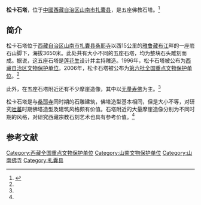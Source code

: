 {{文物保护单位
| 级别 = 全国
| 图片 = 
| 名称 = 松卡石塔
| 编号 = 6-762
| 分类 = 古建筑
| 时代 = 唐
| 所在 = [[西藏自治区|西藏自治区]][[山南市|山南市]][[扎囊县|扎囊县]]
| 登录 = 2006年
| Cat = 西藏全国重点文物保护单位
}}
'''松卡石塔'''，位于[[中國|中國]][[西藏自治区|西藏自治区]][[山南市|山南市]][[扎囊县|扎囊县]]，是五座佛教石塔。<ref name=zgylw>{{Cite web |url=http://www.yuanlin.com/gujian/Html/Detail/2009-12/8384.html |title=松卡石塔，中国园林网，2009-12-31 |access-date=2013-09-19 |archive-date=2016-03-04 |archive-url=https://web.archive.org/web/20160304142155/http://www.yuanlin.com/gujian/Html/Detail/2009-12/8384.html |dead-url=no }}</ref>

==简介==
松卡石塔位于[[西藏自治区|西藏自治区]][[山南市|山南市]][[扎囊县|扎囊县]][[桑耶寺|桑耶寺]]以西15公里的[[雅鲁藏布江|雅鲁藏布江]]畔的一座岩石山脚下，海拔3650米。此处共有大小不同的五座石塔，均为整块石头雕刻而成。据说，这五座石塔是[[莲花生|莲花生]]设计并主持雕造。1996年，松卡石塔被公布为[[西藏自治区文物保护单位|西藏自治区文物保护单位]]。2006年，松卡石塔被公布为[[第六批全国重点文物保护单位|第六批全国重点文物保护单位]]。<ref name=zgylw/>

此外，在五座石塔附近还有不少摩崖造像，其中以[[无量寿佛|无量寿佛]]为主。<ref name=zgylw/>

松卡石塔是与[[桑耶寺|桑耶寺]]同时期的石雕建筑，佛塔造型基本相同，但是大小不等，对研究[[吐蕃|吐蕃]]时期佛塔造型及建筑风格颇有价值。石塔附近的大量摩崖造像分别为不同时期的风格，对研究西藏宗教石刻艺术也具有参考价值。<ref name=zgylw/>

==参考文献==
{{reflist}}

{{西藏全国重点文物保护单位}}
[[Category:西藏全国重点文物保护单位|Category:西藏全国重点文物保护单位]]
[[Category:山南文物保护单位|Category:山南文物保护单位]]
[[Category:山南佛寺|Category:山南佛寺]]
[[Category:扎囊县|Category:扎囊县]]